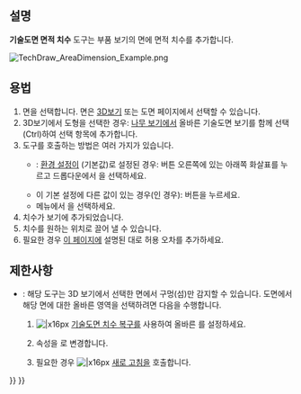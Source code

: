 <languages/>

{{Docnav
|[[TechDraw_3PtAngleDimension/ko|3점 각도 치수]]
|[[TechDraw_ExtensionCreateLengthArc/ko|호 길이 치수]]
|[[TechDraw_Workbench/ko|기술도면 작업대]]
|IconL=TechDraw_3PtAngleDimension.svg
|IconR=TechDraw_ExtensionCreateLengthArc.svg
|IconC=Workbench_TechDraw.svg
}}

{{GuiCommand
|Name=기술도면 면적 치수
|MenuLocation=기술도면→ 치수→ 면적 주석 삽입
|Workbenches=[[TechDraw_Workbench/ko|기술도면]]
|Version=1.0
|SeeAlso=[[TechDraw_ExtensionAreaAnnotation/ko|기술도면 면적 주석 확장]]
}}

<span id="Description"></span>
==설명==

'''기술도면 면적 치수''' 도구는 부품 보기의 면에 면적 치수를 추가합니다.

[[Image:TechDraw_AreaDimension_Example.png]]
{{Caption|구멍이 있는 면의 면적 치수.[[#제한사항|제한사항]]참고.}}

<span id="Usage"></span>
== 용법 ==

# 면을 선택합니다. 면은 [[3D_view/ko|3D보기]] 또는 도면 페이지에서 선택할 수 있습니다.
# 3D보기에서 도형을 선택한 경우: [[Tree_view/ko|나무 보기]]에서 올바른 기술도면 보기를 함께 선택(Ctrl)하여 선택 항목에 추가합니다.
# 도구를 호출하는 방법은 여러 가지가 있습니다.
#* {{Version/ko|1.0}}: {{MenuCommand|치수 도구}} [[TechDraw_Preferences/ko#치수|환경 설정]]이 {{Value|단일 도구}}(기본값)로 설정된 경우: {{Button|[[Image:TechDraw_Dimension.svg||x16px]][[Image:Toolbar_flyout_arrow.svg|x16px]]}} 버튼 오른쪽에 있는 아래쪽 화살표를 누르고 드롭다운에서 {{MenuCommand|[[Image:TechDraw_AreaDimension.svg|16px]]면적 치수 삽입}}을 선택하세요.
#* 이 기본 설정에 다른 값이 있는 경우({{VersionMinus|0.21}}인 경우): {{Button|[[Image:TechDraw_3PtAngleDimension.svg|16px]]'''면적 치수 삽입'''}} 버튼을 누르세요.
#* 메뉴에서 {{MenuCommand|기술도면 → 치수 → [[Image:TechDraw_AreaDimension.svg|16px]]면적 치수 삽입}}을 선택하세요.
# 치수가 보기에 추가되었습니다. 
# 치수를 원하는 위치로 끌어 낼 수 있습니다.
# 필요한 경우 [[TechDraw_Geometric_dimensioning_and_tolerancing/ko#공차(Tolerances)|이 페이지]]에 설명된 대로 허용 오차를 추가하세요.

<span id="Limitations"></span>
==제한사항==

* {{VersionMinus|1.0}}: 해당 도구는 3D 보기에서 선택한 면에서 구멍(섬)만 감지할 수 있습니다. 도면에서 해당 면에 대한 올바른 영역을 선택하려면 다음을 수행합니다.
*# [[Image:TechDraw_DimensionRepair.svg||x16px]] [[TechDraw_DimensionRepair/ko|기술도면 치수 복구]]를 사용하여 올바른 {{PropertyData|참조 3D}}를 설정하세요.
*# {{PropertyData|측정 유형}} 속성을 {{Value|True}}로 변경합니다.
*# 필요한 경우 [[Image:Std_Refresh.svg||x16px]] [[Std_Refresh/ko|새로 고침]]을 호출합니다.


{{Docnav
|[[TechDraw_3PtAngleDimension/ko|3점 각도 치수]]
|[[TechDraw_ExtensionCreateLengthArc/ko|호 길이 치수]]
|[[TechDraw_Workbench/ko|기술도면 작업대]]
|IconL=TechDraw_3PtAngleDimension.svg
|IconR=TechDraw_ExtensionCreateLengthArc.svg
|IconC=Workbench_TechDraw.svg
}}

{{TechDraw_Tools_navi{{#translation:}}}}
{{Userdocnavi{{#translation:}}}}